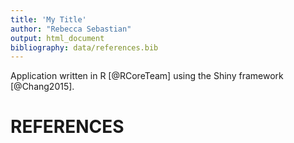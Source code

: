 ```yaml
---
title: 'My Title'
author: "Rebecca Sebastian"
output: html_document
bibliography: data/references.bib
---
```


Application written in R [@RCoreTeam] using the Shiny framework [@Chang2015].

# REFERENCES